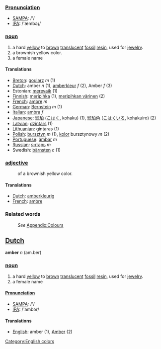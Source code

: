 ===[[Pronunciation]]===
*[[w:SAMPA|SAMPA]]: /'/
*[[w:IPA|IPA]]: /'æmbəɻ/

===[[noun]]===
#a hard [[yellow]] to [[brown]] [[translucent]] [[fossil]] [[resin]], used for [[jewelry]]. 
#a brownish yellow color.
#a female name

==== Translations ====
*[[Breton]]: [[goularz]] ''m'' (1)
*[[Dutch]]: amber ''n'' (1), [[amberkleur]] ''f'' (2), Amber ''f'' (3)
*Estonian: [[merevaik]] (1)
*[[Finnish]]: [[meripihka]] (1), [[meripihkan värinen]] (2)
*[[French]]: [[ambre]] ''m''
*[[German]]: [[Bernstein]] ''m'' (1)
*[[Italian]]: [[ambra]] ''f''
*[[Japanese]]: [[琥珀]] ([[こはく]], kohaku) (1), [[琥珀色]] ([[こはくいろ]], kohakuiro) (2)
*[[Latvian]]: [[dzintars]] (1)
*[[Lithuanian]]: gintaras (1)
*[[Polish]]: [[bursztyn]] ''m'' (1), [[kolor]] bursztynowy ''m'' (2)
*[[Portuguese]]: [[âmbar]] ''m''
*[[Russian]]: [[янтарь]] ''m''
*Swedish: [[bärnsten]] ''c'' (1)

===[[adjective]]===
:of a brownish yellow color. 

==== Translations ====
*[[Dutch]]: [[amberkleurig]]
*[[French]]: [[ambre]]


===Related words===
:''See'' [[Wiktionary_Appendix:Colours|Appendix:Colours]]

==[[Dutch]]==

'''amber''' ''n'' (am.ber)

===[[noun]]===
#a hard [[yellow]] to [[brown]] [[translucent]] [[fossil]] [[resin]], used for [[jewelry]]. 
#a female name

====[[Pronunciation]]====
*[[w:SAMPA|SAMPA]]: /'/
*[[w:IPA|IPA]]: /'ambər/

==== Translations ====
*[[English]]: amber (1), [[Amber]] (2)

[[Category:English colors]]